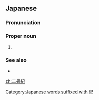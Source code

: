 {{also|二疊紀|二叠纪}}

==Japanese==
{{DEFAULTSORT:にじょうき}}
{{ja-kanjitab|に|じょう|き|yomi=o}}

===Pronunciation===
{{ja-pron|acc=2|y=o|にじょうき}}

===Proper noun===
{{ja-pos|にじょうき|proper|hhira=にでふき}}

# {{synonym of|lang=ja|ペルム紀}}

===See also===
* {{ja-r|三%畳%紀|^さん%じょう%き}}

[[Category:Japanese words suffixed with 紀]]
{{topics|ja|Geology|Time}}

[[zh:二畳紀]]